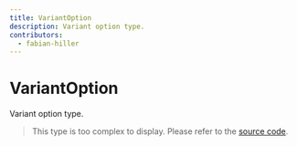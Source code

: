 ```yaml
---
title: VariantOption
description: Variant option type.
contributors:
  - fabian-hiller
---
```


# VariantOption

Variant option type.

> This type is too complex to display. Please refer to the [source code](https://github.com/fabian-hiller/valibot/blob/main/library/src/schemas/variant/types.ts).
